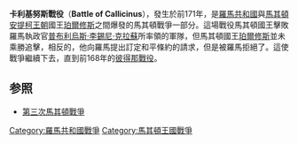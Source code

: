 {{Infobox Military Conflict
|conflict=卡利基努斯戰役
|partof=[[第三次馬其頓戰爭|第三次馬其頓戰爭]]
|image=
|caption=
|date=前171年
|place=希臘[[拉里薩|拉里薩]]附近
|casus=
|territory=
|result=馬其頓勝利
|combatant1=[[馬其頓帝國|馬其頓王國]]
|combatant2=[[羅馬共和國|羅馬共和國]]
|commander1=[[珀爾修斯_(馬其頓)|珀爾修斯]]
|commander2=[[普布利烏斯·李錫尼·克拉蘇|普布利烏斯·李錫尼·克拉蘇]]
|strength1=
|strength2=
|casualties1=
|casualties2=
|notes=
}}
{{Campaignbox Third Macedonian War Battles}}

'''卡利基努斯戰役'''（'''Battle of Callicinus'''），發生於前171年，是[[羅馬共和國|羅馬共和國]]與[[馬其頓帝國|馬其頓]][[安提柯王朝|安提柯王朝]]國王[[珀爾修斯_(馬其頓)|珀爾修斯]]之間爆發的馬其頓戰爭一部分。這場戰役馬其頓國王擊敗羅馬執政官[[普布利烏斯·李錫尼·克拉蘇|普布利烏斯·李錫尼·克拉蘇]]所率領的軍隊，但馬其頓國王[[珀爾修斯_(馬其頓)|珀爾修斯]]並未乘勝追擊，相反的，他向羅馬提出訂定和平條約的請求，但是被羅馬拒絕了。這使戰爭繼續下去，直到前168年的[[彼得那戰役|彼得那戰役]]。

==参照==
*[[第三次馬其頓戰爭|第三次馬其頓戰爭]]

[[Category:羅馬共和國戰爭|Category:羅馬共和國戰爭]]
[[Category:馬其頓王國戰爭|Category:馬其頓王國戰爭]]